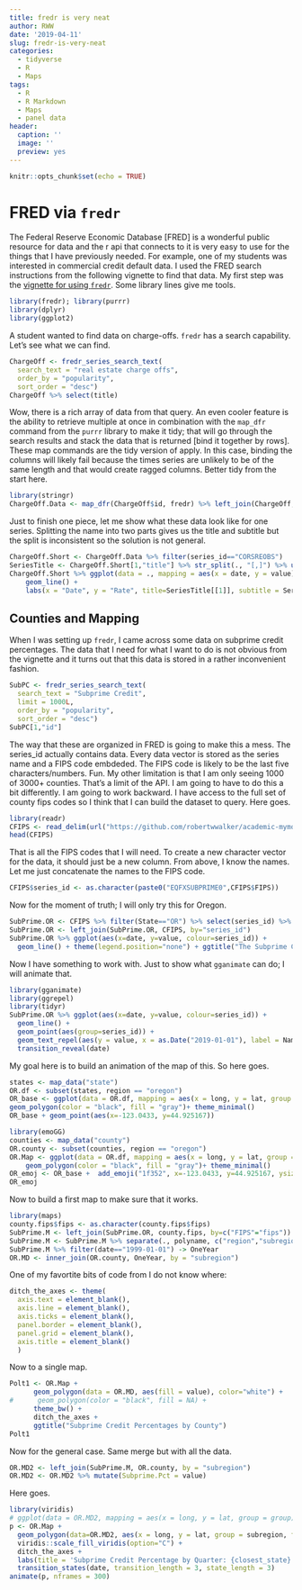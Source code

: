 ```yaml
---
title: fredr is very neat
author: RWW
date: '2019-04-11'
slug: fredr-is-very-neat
categories:
  - tidyverse
  - R
  - Maps
tags:
  - R
  - R Markdown
  - Maps
  - panel data
header:
  caption: ''
  image: ''
  preview: yes
---
```


```r
knitr::opts_chunk$set(echo = TRUE)
```

# FRED via `fredr`

The Federal Reserve Economic Database [FRED] is a wonderful public resource for data and the r api that connects to it is very easy to use for the things that I have previously needed.  For example, one of my students was interested in commercial credit default data.  I used the FRED search instructions from the following vignette to find that data.  My first step was the [vignette for using `fredr`](https://cran.r-project.org/web/packages/fredr/vignettes/fredr.html).  Some library lines give me tools.  

```r
library(fredr); library(purrr)
library(dplyr)
library(ggplot2)
```

A student wanted to find data on charge-offs.  `fredr` has a search capability.  Let's see what we can find.


```r
ChargeOff <- fredr_series_search_text(
  search_text = "real estate charge offs",
  order_by = "popularity",
  sort_order = "desc")
ChargeOff %>% select(title)
```

Wow, there is a rich array of data from that query.  An even cooler feature is the ability to retrieve multiple at once in combination with the `map_dfr` command from the `purrr` library to make it tidy; that will go through the search results and stack the data that is returned [bind it together by rows].  These map commands are the tidy version of apply.  In this case, binding the columns will likely fail because the times series are unlikely to be of the same length and that would create ragged columns.  Better tidy from the start here.

```r
library(stringr)
ChargeOff.Data <- map_dfr(ChargeOff$id, fredr) %>% left_join(ChargeOff, by=c("series_id" = "id"))
```

Just to finish one piece, let me show what these data look like for one series.  Splitting the name into two parts gives us the title and subtitle but the split is inconsistent so the solution is not general.

```r
ChargeOff.Short <- ChargeOff.Data %>% filter(series_id=="CORSREOBS") 
SeriesTitle <- ChargeOff.Short[1,"title"] %>% str_split(., "[,]") %>% unlist()
ChargeOff.Short %>% ggplot(data = ., mapping = aes(x = date, y = value)) +
    geom_line() +
    labs(x = "Date", y = "Rate", title=SeriesTitle[[1]], subtitle = SeriesTitle[[2]] )
```

## Counties and Mapping

When I was setting up `fredr`, I came across some data on subprime credit percentages.  The data that I need for what I want to do is not obvious from the vignette and it turns out that this data is stored in a rather inconvenient fashion.

```r
SubPC <- fredr_series_search_text(
  search_text = "Subprime Credit",
  limit = 1000L,
  order_by = "popularity",
  sort_order = "desc")
SubPC[1,"id"]
```

The way that these are organized in FRED is going to make this a mess.  The series_id actually contains data.  Every data vector is stored as the series name and a FIPS code embdeded.  The FIPS code is likely to be the last five characters/numbers.  Fun.  My other limitation is that I am only seeing 1000 of 3000+ counties.  That's a limit of the API.  I am going to have to do this a bit differently.  I am going to work backward.  I have access to the full set of county fips codes so I think that I can build the dataset to query.  Here goes.

```r
library(readr)
CFIPS <- read_delim(url("https://github.com/robertwwalker/academic-mymod/raw/master/data/COUNTYFIPS.txt"), "\t", escape_double = FALSE, trim_ws = TRUE)
head(CFIPS)
```

That is all the FIPS codes that I will need.  To create a new character vector for the data, it should just be a new column.  From above, I know the names.  Let me just concatenate the names to the FIPS code.

```r
CFIPS$series_id <- as.character(paste0("EQFXSUBPRIME0",CFIPS$FIPS))
```

Now for the moment of truth; I will only try this for Oregon.

```r
SubPrime.OR <- CFIPS %>% filter(State=="OR") %>% select(series_id) %>% unlist() %>% map_dfr(., fredr)
SubPrime.OR <- left_join(SubPrime.OR, CFIPS, by="series_id")
SubPrime.OR %>% ggplot(aes(x=date, y=value, colour=series_id)) +
  geom_line() + theme(legend.position="none") + ggtitle("The Subprime Credit Rate Across Oregon Counties")
```

Now I have something to work with.  Just to show what `gganimate` can do; I will animate that.

```r
library(gganimate)
library(ggrepel)
library(tidyr)
SubPrime.OR %>% ggplot(aes(x=date, y=value, colour=series_id)) +
  geom_line() + 
  geom_point(aes(group=series_id)) +
  geom_text_repel(aes(y = value, x = as.Date("2019-01-01"), label = Name), hjust = 1, nudge_x = 8) + theme(legend.position="none") + labs(title='The Subprime Credit Rate Across Oregon Counties: {frame_along}', y ="Subprime Rate") +
  transition_reveal(date)
```


My goal here is to build an animation of the map of this.  So here goes.

```r
states <- map_data("state")
OR.df <- subset(states, region == "oregon")
OR_base <- ggplot(data = OR.df, mapping = aes(x = long, y = lat, group = group)) +
geom_polygon(color = "black", fill = "gray")+ theme_minimal() 
OR_base + geom_point(aes(x=-123.0433, y=44.925167))
```

```r
library(emoGG)
counties <- map_data("county")
OR.county <- subset(counties, region == "oregon")
OR.Map <- ggplot(data = OR.df, mapping = aes(x = long, y = lat, group = group)) + 
    geom_polygon(color = "black", fill = "gray")+ theme_minimal() 
OR_emoj <- OR_base +  add_emoji("1f352", x=-123.0433, y=44.925167, ysize=0.5)
OR_emoj
```

Now to build a first map to make sure that it works.

```r
library(maps)
county.fips$fips <- as.character(county.fips$fips)
SubPrime.M <- left_join(SubPrime.OR, county.fips, by=c("FIPS"="fips"))
SubPrime.M <- SubPrime.M %>% separate(., polyname, c("region","subregion"), sep=",")
SubPrime.M %>% filter(date=="1999-01-01") -> OneYear
OR.MD <- inner_join(OR.county, OneYear, by = "subregion")
```

One of my favortite bits of code from I do not know where:

```r
ditch_the_axes <- theme(
  axis.text = element_blank(),
  axis.line = element_blank(),
  axis.ticks = element_blank(),
  panel.border = element_blank(),
  panel.grid = element_blank(),
  axis.title = element_blank()
  )
```

Now to a single map.

```r
Polt1 <- OR.Map + 
      geom_polygon(data = OR.MD, aes(fill = value), color="white") +
#      geom_polygon(color = "black", fill = NA) +
      theme_bw() +
      ditch_the_axes +
      ggtitle("Subprime Credit Percentages by County")
Polt1
```

Now for the general case.  Same merge but with all the data.

```r
OR.MD2 <- left_join(SubPrime.M, OR.county, by = "subregion")
OR.MD2 <- OR.MD2 %>% mutate(Subprime.Pct = value)
```

Here goes.

```r
library(viridis)
# ggplot(data = OR.MD2, mapping = aes(x = long, y = lat, group = group)) +
p <- OR.Map +
  geom_polygon(data=OR.MD2, aes(x = long, y = lat, group = subregion, fill = Subprime.Pct), color="white") +
  viridis::scale_fill_viridis(option="C") +   
  ditch_the_axes +
  labs(title = 'Subprime Credit Percentage by Quarter: {closest_state}') +
  transition_states(date, transition_length = 3, state_length = 3)
animate(p, nframes = 300)
```

